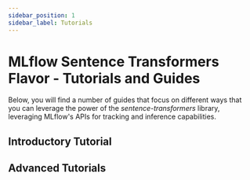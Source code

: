```yaml
---
sidebar_position: 1
sidebar_label: Tutorials
---
```




# MLflow Sentence Transformers Flavor - Tutorials and Guides

Below, you will find a number of guides that focus on different ways that you can leverage the power of the _sentence-transformers_ library, leveraging MLflow's
APIs for tracking and inference capabilities.

## Introductory Tutorial

<CardGroup>
  <PageCard headerText="Sentence Transformers Quickstart" link="/llms/sentence-transformers/tutorials/quickstart/sentence-transformers-quickstart/" text="Learn the very basics of using the Sentence Transformers package with MLflow to generate sentence embeddings from a logged model in both native and generic Python function formats." />
</CardGroup>

## Advanced Tutorials

<CardGroup>
  <PageCard headerText="Semantic Similarity Tutorial" link="/llms/sentence-transformers/tutorials/semantic-similarity/semantic-similarity-sentence-transformers/" text="Learn how to leverage sentence embeddings to determine similarity scores between two sentences." />
  <PageCard headerText="Semantic Search Tutorial" link="/llms/sentence-transformers/tutorials/semantic-search/semantic-search-sentence-transformers/" text="Learn how to use sentence embeddings to find the most similar embedding within a corpus of text." />
  <PageCard headerText="Paraphrase Mining Tutorial" link="/llms/sentence-transformers/tutorials/paraphrase-mining/paraphrase-mining-sentence-transformers/" text="Explore the power of paraphrase mining to identify semantically similar sentences in a corpus of text." />
</CardGroup>